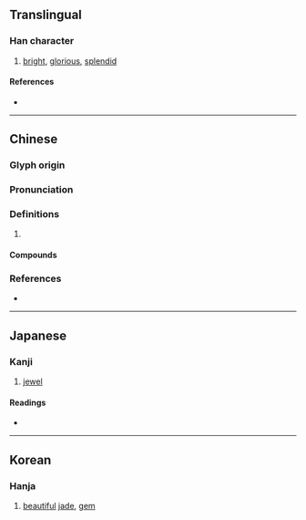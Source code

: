 {{character info/new}}
{{also|珲}}
==Translingual==

===Han character===
{{Han char|rn=96|rad=玉|as=09|sn=13|four=17156|canj=MGBJJ|ids=⿰𤣩軍}}

# [[bright]], [[glorious]], [[splendid]]

====References====
* {{Han ref|kx=0736.110|dkj=21093|dj=1147.150|hdz=21128.110|uh=743F|ud=29759|bh=B7E9|bd=47081}}

----

==Chinese==
{{zh-forms|s=珲}}

===Glyph origin===
{{Han etym}}

===Pronunciation===
{{zh-pron
|m=huī
|c=wan4,fai1
|mc=y
|oc=y
|cat=
}}

===Definitions===
{{zh-hanzi}}

# {{rfdef|zh}}

====Compounds====
{{zh-der|璦琿條約|琿春河}}

===References===
* {{R:yue:mfccd}}

----

==Japanese==

===Kanji===
{{ja-kanji|grade=|rs=玉09}}

# [[jewel]]

====Readings====
* {{ja-readings|on=[[こん]] (kon), [[ごん]] (gon)|kun=|nanori=}}

----

==Korean==

===Hanja===
{{ko-hanja|hangeul=흔|eumhun=|rv=heun|mr=hŭn|y=hun}}

# [[beautiful]] [[jade]], [[gem]]